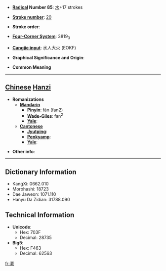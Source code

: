 * '''[[Wiktionary:Chinese radical index| Radical]] Number 85''': [[Wiktionary:Chinese radical index 水|水]]+17 strokes

* '''[[Wiktionary:Chinese total strokes index|Stroke number]]''': [[Wiktionary:Chinese total strokes index 20|20]]

* '''Stroke order''': 

* '''[[Wiktionary:Chinese four corner index|Four-Corner System]]''': 3819<sub>3</sub>

* '''[[Wiktionary:Chinese Cangjie index|Cangjie input]]''': 水人大火 (EOKF)

* '''Graphical Significance and Origin''': 

* '''Common Meaning'''

----

== [[Chinese]] [[Hanzi]] ==

* '''Romanizations'''
** '''[[Mandarin]]'''
*** '''[[Pinyin]]''': fán (fan2)
*** '''[[Wade-Giles]]''': fan<sup>2</sup>
*** '''[[Yale]]''': 
** '''[[Cantonese]]'''
*** '''[[Jyutping]]''':
*** '''[[Penkyamp]]''': 
*** '''[[Yale]]''': 

* '''Other info''': 

----

== Dictionary Information ==

* KangXi: 0662.010
* Morohashi: 18723
* Dae Jaweon: 1071.110
* Hanyu Da Zidian: 31788.090

== Technical Information ==

* '''Unicode''':
** Hex: 703F
** Decimal: 28735
* '''Big5''':
** Hex: F463
** Decimal: 62563

[[fr:瀿]]